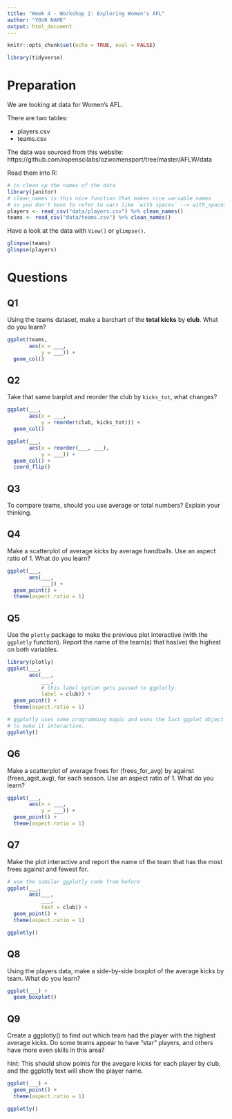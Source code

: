 ```yaml
---
title: "Week 4 - Workshop 2: Exploring Women's AFL"
author: "YOUR NAME"
output: html_document
---
```


```r
knitr::opts_chunk$set(echo = TRUE, eval = FALSE)
```

```r
library(tidyverse)
```

# Preparation

We are looking at data for Women's AFL.

There are two tables:

- players.csv
- teams.csv 

The data was sourced from this website: https://github.com/ropenscilabs/ozwomensport/tree/master/AFLW/data

Read them into R:

```r
# to clean up the names of the data
library(janitor)
# clean_names is this nice function that makes nice variable names
# so you don't have to refer to vars like `with spaces` --> with_spaces.
players <- read_csv("data/players.csv") %>% clean_names() 
teams <- read_csv("data/teams.csv") %>% clean_names()
```

Have a look at the data with `View()` or `glimpse()`.

```r
glimpse(teams)
glimpse(players)
```

# Questions

## Q1

Using the teams dataset, make a barchart of the **total kicks** by **club**.  What do you learn?

```r
ggplot(teams,
       aes(x = ___,
           y = ___)) + 
  geom_col()
```

## Q2

Take that same barplot and reorder the club by `kicks_tot`, what changes?

```r
ggplot(___,
       aes(x = ___,
           y = reorder(club, kicks_tot))) + 
  geom_col()
```

```r
ggplot(___,
       aes(x = reorder(___, ___),
           y = ___)) + 
  geom_col() + 
  coord_flip()
```

## Q3

To compare teams, should you use average or total numbers? Explain your thinking.

 
## Q4

Make a scatterplot of average kicks by average handballs. Use an aspect ratio of 1. What do you learn?

```r
ggplot(___,
       aes(___,
           ___)) + 
  geom_point() + 
  theme(aspect.ratio = 1)
```

##  Q5

Use the `plotly` package to make the previous plot interactive (with the `ggplotly` function). Report the name of the team(s) that has(ve) the highest on both variables.

```r
library(plotly)
ggplot(___,
       aes(___,
           ___,
           # this label option gets passed to ggplotly
           label = club)) + 
  geom_point() + 
  theme(aspect.ratio = 1)

# ggplotly uses some programming magic and uses the last ggplot object you made
# to make it interactive.
ggplotly()
```


## Q6

Make a scatterplot of average frees for (frees_for_avg) by against (frees_agst_avg), for each season. Use an aspect ratio of 1. What do you learn? 

```r
ggplot(___,
       aes(x = ___,
           y = ___)) + 
  geom_point() +
  theme(aspect.ratio = 1)
```


## Q7

Make the plot interactive and report the name of the team that has the most frees against and fewest for.

```r
# use the similar ggplotly code from before
ggplot(___,
       aes(___,
           ___,
           text = club)) + 
  geom_point() + 
  theme(aspect.ratio = 1)

ggplotly()
```


## Q8

Using the players data, make a side-by-side boxplot of the average kicks by team. What do you learn? 

```r
ggplot(___) + 
  geom_boxplot()
```

## Q9

Create a ggplotly() to find out which team had the player with the highest average kicks. Do some teams appear to have "star" players, and others have more even skills in this area?

hint: This should show points for the avegare kicks for each player by club, and the ggplotly text will show the player name. 

```r

ggplot(___) + 
  geom_point() +
  theme(aspect.ratio = 1)

ggplotly()

```
